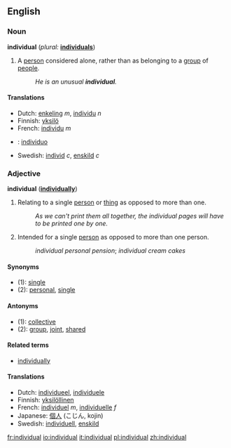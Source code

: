 ==English==

{{rank|silent|takes|honour|806|individual|girls|wall|cry}}

===Noun===
'''individual'''  (''plural:'' '''[[individuals]]''')
# A [[person]] considered alone, rather than as belonging to a [[group]] of [[people]].
#:''He is an unusual '''individual'''.''

====Translations====
*Dutch: [[enkeling]] ''m'', [[individu]] ''n''
*Finnish: [[yksilö]]
*French: [[individu]] ''m''
* {{io}} : [[individuo]]
*Swedish: [[individ]] ''c'', [[enskild]] ''c''

===Adjective===
'''individual'''   ('''[[individually]]''')
# Relating to a single [[person]] or [[thing]] as opposed to more than one.
#:''As we can't print them all together, the individual pages will have to be printed one by one.''
# Intended for a single [[person]] as opposed to more than one person.
#:''individual personal pension''; ''individual cream cakes''

====Synonyms====
*(1): [[single]]
*(2): [[personal]], [[single]]

====Antonyms====
*(1): [[collective]]
*(2): [[group]], [[joint]], [[shared]]

====Related terms====
*[[individually]]

==== Translations ====
*Dutch: [[individueel]], [[individuele]]
*Finnish: [[yksilöllinen]]
*French: [[individuel]] ''m'', [[individuelle]] ''f''
*Japanese: [[個人]] (こじん, kojin)
*Swedish: [[individuell]], [[enskild]]

[[fr:individual]]
[[io:individual]]
[[it:individual]]
[[pl:individual]]
[[zh:individual]]
